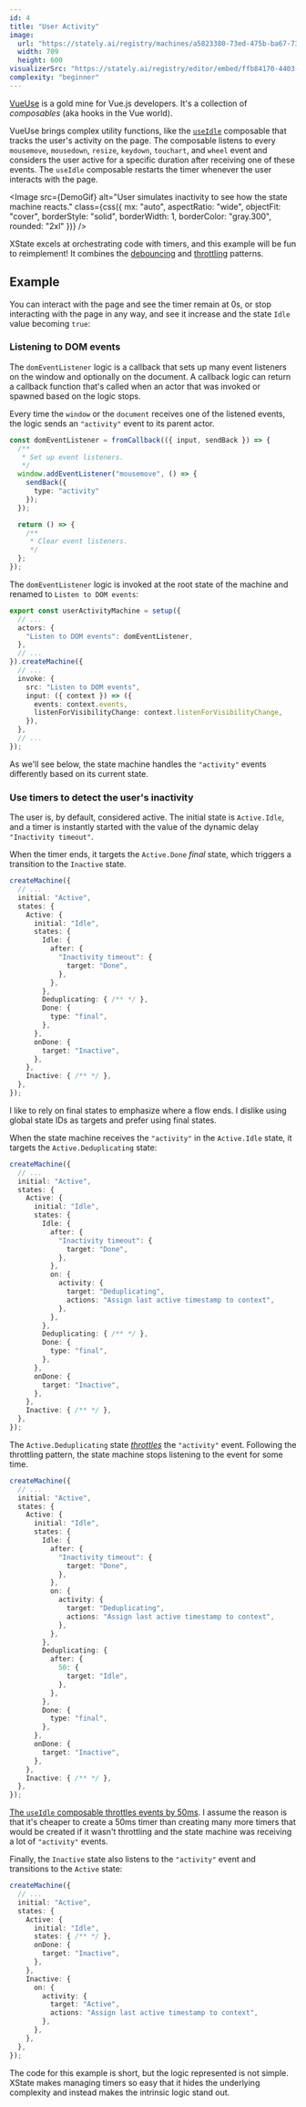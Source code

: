 ```yaml
---
id: 4
title: "User Activity"
image:
  url: "https://stately.ai/registry/machines/a5823380-73ed-475b-ba67-73c09f421074.light.png"
  width: 709
  height: 600
visualizerSrc: "https://stately.ai/registry/editor/embed/ffb84170-4403-4304-889d-3eefadc0465b?mode=Design&machineId=a5823380-73ed-475b-ba67-73c09f421074"
complexity: "beginner"
---
```



[VueUse](https://vueuse.org/) is a gold mine for Vue.js developers. It's a collection of *composables* (aka hooks in the Vue world).

VueUse brings complex utility functions, like the [`useIdle`](https://vueuse.org/core/useIdle/) composable that tracks the user's activity on the page. The composable listens to every `mousemove`, `mousedown`, `resize`, `keydown`, `touchart`, and `wheel` event and considers the user active for a specific duration after receiving one of these events.
The `useIdle` composable restarts the timer whenever the user interacts with the page.

<Image
  src={DemoGif}
  alt="User simulates inactivity to see how the state machine reacts."
  class={css({ mx: "auto", aspectRatio: "wide", objectFit: "cover", borderStyle: "solid", borderWidth: 1, borderColor: "gray.300", rounded: "2xl" })}
/>

XState excels at orchestrating code with timers, and this example will be fun to reimplement! It combines the [debouncing](/debouncing/) and [throttling](/throttling/) patterns.

## Example

You can interact with the page and see the timer remain at 0s, or stop interacting with the page in any way,
and see it increase and the state `Idle` value becoming `true`:

<DemoEntrypoint client:load />

### Listening to DOM events

The `domEventListener` logic is a callback that sets up many event listeners on the window and optionally on the document.
A callback logic can return a callback function that's called when an actor that was invoked or spawned based on the logic stops.

Every time the `window` or the `document` receives one of the listened events, the logic sends an `"activity"` event to its parent actor.

```ts
const domEventListener = fromCallback(({ input, sendBack }) => {
  /**
   * Set up event listeners.
   */
  window.addEventListener("mousemove", () => {
    sendBack({
      type: "activity"
    });
  });

  return () => {
    /**
     * Clear event listeners.
     */
  };
});
```

The `domEventListener` logic is invoked at the root state of the machine and renamed to `Listen to DOM events`:

```ts
export const userActivityMachine = setup({
  // ...
  actors: {
    "Listen to DOM events": domEventListener,
  },
  // ...
}).createMachine({
  // ...
  invoke: {
    src: "Listen to DOM events",
    input: ({ context }) => ({
      events: context.events,
      listenForVisibilityChange: context.listenForVisibilityChange,
    }),
  },
  // ...
});
```

As we'll see below, the state machine handles the `"activity"` events differently based on its current state.

### Use timers to detect the user's inactivity

The user is, by default, considered active. The initial state is `Active.Idle`,
and a timer is instantly started with the value of the dynamic delay `"Inactivity timeout"`.

When the timer ends, it targets the `Active.Done` *final* state, which triggers a transition to the `Inactive` state.

```ts
createMachine({
  // ...
  initial: "Active",
  states: {
    Active: {
      initial: "Idle",
      states: {
        Idle: {
          after: {
            "Inactivity timeout": {
              target: "Done",
            },
          },
        },
        Deduplicating: { /** */ },
        Done: {
          type: "final",
        },
      },
      onDone: {
        target: "Inactive",
      },
    },
    Inactive: { /** */ },
  },
});
```

I like to rely on final states to emphasize where a flow ends.
I dislike using global state IDs as targets and prefer using final states.

When the state machine receives the `"activity"` in the `Active.Idle` state, it targets the `Active.Deduplicating` state:

```ts {14-19}
createMachine({
  // ...
  initial: "Active",
  states: {
    Active: {
      initial: "Idle",
      states: {
        Idle: {
          after: {
            "Inactivity timeout": {
              target: "Done",
            },
          },
          on: {
            activity: {
              target: "Deduplicating",
              actions: "Assign last active timestamp to context",
            },
          },
        },
        Deduplicating: { /** */ },
        Done: {
          type: "final",
        },
      },
      onDone: {
        target: "Inactive",
      },
    },
    Inactive: { /** */ },
  },
});
```

The `Active.Deduplicating` state [*throttles*](/throttling/) the `"activity"` event.
Following the throttling pattern, the state machine stops listening to the event for some time.

```ts {22-26}
createMachine({
  // ...
  initial: "Active",
  states: {
    Active: {
      initial: "Idle",
      states: {
        Idle: {
          after: {
            "Inactivity timeout": {
              target: "Done",
            },
          },
          on: {
            activity: {
              target: "Deduplicating",
              actions: "Assign last active timestamp to context",
            },
          },
        },
        Deduplicating: {
          after: {
            50: {
              target: "Idle",
            },
          },
        },
        Done: {
          type: "final",
        },
      },
      onDone: {
        target: "Inactive",
      },
    },
    Inactive: { /** */ },
  },
});
```

[The `useIdle` composable throttles events by 50ms](https://github.com/vueuse/vueuse/blob/cea5078cd148b68a04b7c2b342eec31f6f017619/packages/core/useIdle/index.ts#L69-L75).
I assume the reason is that it's cheaper to create a 50ms timer than creating many more timers that would be created if it wasn't throttling and the state machine was receiving a lot of `"activity"` events.

Finally, the `Inactive` state also listens to the `"activity"` event and transitions to the `Active` state:

```ts {13-18}
createMachine({
  // ...
  initial: "Active",
  states: {
    Active: {
      initial: "Idle",
      states: { /** */ },
      onDone: {
        target: "Inactive",
      },
    },
    Inactive: {
      on: {
        activity: {
          target: "Active",
          actions: "Assign last active timestamp to context",
        },
      },
    },
  },
});
```

The code for this example is short, but the logic represented is not simple.
XState makes managing timers so easy that it hides the underlying complexity
and instead makes the intrinsic logic stand out.
